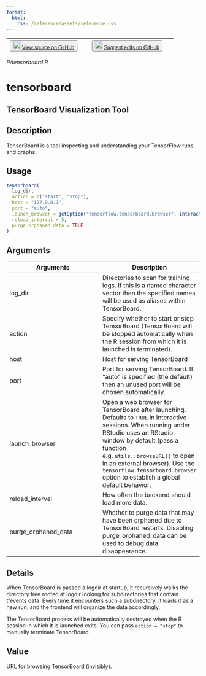 ```yaml
---
format:
  html:
    css: /reference/assets/reference.css
---
```


| <button class="button"> ![](/reference/assets/GitHub-Mark-32px.png){width="20"} [View source on GitHub](https://github.com/rstudio/tensorflow//blob/main/R/tensorboard.R) </button> | <button class="button"> ![](/reference/assets/GitHub-Mark-32px.png){width="20"} [Suggest edits on GitHub](https://github.com/rstudio/tensorflow//edit/main/R/tensorboard.R) </button> |
|:------------------------------:|:--------------------------------------:|

*R/tensorboard.R*

# tensorboard

## TensorBoard Visualization Tool

## Description
TensorBoard is a tool inspecting and understanding your TensorFlow runs and graphs. 


## Usage
```r
tensorboard( 
  log_dir, 
  action = c("start", "stop"), 
  host = "127.0.0.1", 
  port = "auto", 
  launch_browser = getOption("tensorflow.tensorboard.browser", interactive()), 
  reload_interval = 5, 
  purge_orphaned_data = TRUE 
) 
```

## Arguments
|Arguments|Description|
|---|---|
| log_dir | Directories to scan for training logs. If this is a named character vector then the specified names will be used as aliases within TensorBoard. |
| action | Specify whether to start or stop TensorBoard (TensorBoard will be stopped automatically when the R session from which it is launched is terminated). |
| host | Host for serving TensorBoard |
| port | Port for serving TensorBoard. If "auto" is specified (the default) then an unused port will be chosen automatically. |
| launch_browser | Open a web browser for TensorBoard after launching. Defaults to `TRUE` in interactive sessions. When running under RStudio uses an RStudio window by default (pass a function e.g. `utils::browseURL()` to open in an external browser). Use the `tensorflow.tensorboard.browser`<br>option to establish a global default behavior. |
| reload_interval | How often the backend should load more data. |
| purge_orphaned_data | Whether to purge data that may have been orphaned due to TensorBoard restarts. Disabling purge_orphaned_data can be used to debug data disappearance. |

## Details

When TensorBoard is passed a logdir at startup, it recursively walks the directory tree rooted at logdir looking for subdirectories that contain tfevents data. Every time it encounters such a subdirectory, it loads it as a new run, and the frontend will organize the data accordingly. 

The TensorBoard process will be automatically destroyed when the R session in which it is launched exits. You can pass `action = "stop"` to manually terminate TensorBoard. 


## Value
URL for browsing TensorBoard (invisibly). 




